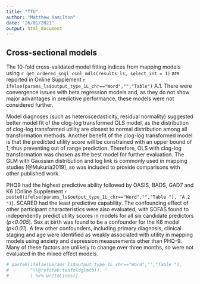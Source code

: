 ```yaml
---
title: "TTU"
author: "Matthew Hamilton"
date: "26/01/2021"
output: html_document
---
```


## Cross-sectional models
<!-- Table start -->The 10-fold cross-validated model fitting indices from mapping models using `r get_ordered_sngl_csnl_mdls(results_ls, select_int = 1)` are reported in Online Supplement `r ifelse(params_ls$output_type_1L_chr=="Word","","Table")` A.1. There were convergence issues with beta regression models and, as they do not show major advantages in predictive performance, these models were not considered further.   

Model diagnoses (such as heteroscedasticity, residual normality) suggested better model fit of the clog-log transformed OLS model, as the distribution of clog-log transformed utility are closest to normal distribution among all transformation methods. Another benefit of the clog-log transformed model is that the predicted utility score will be constrained with an upper bound of 1, thus preventing out of range prediction. Therefore, OLS with clog-log transformation was chosen as the best model for further evaluation. The GLM with Gaussian distribution and log link is commonly used in mapping studies [@Mukuria2019], so was included to provide comparisons with other published work. 

PHQ9 had the highest predictive ability followed by OASIS, BADS, GAD7 and K6 (Online Supplement `r paste0(ifelse(params_ls$output_type_1L_chr=="Word","","Table "), "A.2 ")`). SCARED had the least predictive capability. The confounding effect of other participant characteristics were also evaluated, with SOFAS found to independently predict utility scores in models for all six candidate predictors (*p<0.005*). Sex at birth was found to be a confounder for the K6 model (*p<0.01*). A few other confounders, including primary diagnosis, clinical staging and age were identified as weakly associated with utility in mapping models using anxiety and depression measurements other than PHQ-9. Many of these factors are unlikely to change over three months, so were not evaluated in the mixed effect models.

```r
# paste0(ifelse(params_ls$output_type_1L_chr=="Word","","Table "),
#        "\\@ref(tab:tenfoldglmtb)). "
#        ) %>% writeLines()
```
